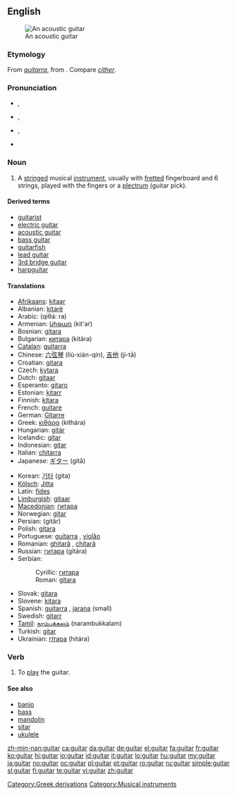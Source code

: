 ==English==
{{wikipedia}}
[[Image:Spanish guitar.jpg|thumb|An acoustic guitar]]

===Etymology===
From {{etyl|es}} ''[[guitarra]]'', from {{etyl|grc}} '''{{polytonic|[[κιθάρα]]}}'''.  Compare ''[[cither]]''.

===Pronunciation===
* {{a|UK}} {{IPA|/ɡɪˈtɑː/}}, {{SAMPA|/gI"tA:/}}
*: {{audio|en-uk-guitar.ogg|Audio (UK)}}
*: {{rhymes|ɑː(r)}}
* {{a|US|GenAm}} {{IPA|/ɡɪˈtɑɹ/}}, {{SAMPA|/gI"tAr/}}
*: {{audio|en-us-guitar.ogg|Audio (US)}}
*: {{rhymes|ɑː(r)}}
* {{a|US|Southern}} {{IPA|/ˈɡɪ.tɑɹ/}}, {{SAMPA|/"gI.tAr/}}
* {{hyphenation|gui•tar}}

===Noun===
{{en-noun}}

# A [[string]]ed musical [[instrument]], usually with [[fretted]] fingerboard and 6 strings, played with the fingers or a [[plectrum]] (guitar pick).

====Derived terms====
* [[guitarist]]
* [[electric guitar]]
* [[acoustic guitar]]
* [[bass guitar]]
* [[guitarfish]]
* [[lead guitar]]
* [[3rd bridge guitar]]
* [[harpguitar]]

====Translations====
{{trans-top|instrument}}
* [[Afrikaans]]: [[kitaar]]
* Albanian: [[kitarë]] {{f}}
* Arabic: {{Arab|[[قيثارة]]}} (qiθá: ra) {{f}}
* Armenian: [[կիթառ]] (kit'aṙ)
* Bosnian: [[gitara]] {{f}}
* Bulgarian: [[китара]] (kitára) {{f}}
* [[Catalan]]: [[guitarra]] {{f}}
* Chinese: [[六弦琴]] (liù-xián-qín), [[吉他]] (jí-tā)
* Croatian: [[gitara]] {{f}}
* Czech: [[kytara]] {{f}}
* Dutch: [[gitaar]] {{f}}
* Esperanto: [[gitaro]]
* Estonian: [[kitarr]]
* Finnish: [[kitara]]
* French: [[guitare]] {{f}}
* German: [[Gitarre]] {{f}}
* Greek: [[κιθάρα]] (kithára) {{f}}
* Hungarian: [[gitár]]
* Icelandic: [[gítar]] {{m}}
* Indonesian: [[gitar]]
* Italian: [[chitarra]] {{f}}
* Japanese: [[ギター]] (gitā)
{{trans-mid}}
* Korean: [[기타]] (gita)
* [[Kölsch]]: [[Jitta]] {{f}}
* Latin: [[fides]] {{f}}
* [[Limburgish]]: [[gitaar]]
* [[Macedonian]]: [[гитара]]
* Norwegian: [[gitar]]
* Persian: {{fa-Arab|[[گیتار]]}} (gitâr)
* Polish: [[gitara]] {{f}}
* Portuguese: [[guitarra]] {{f}}, [[violão]] {{m}}
* Romanian: [[ghitară]] {{f}}, [[chitară]] {{f}}
* Russian: [[гитара]] (gitára) {{f}}
* Serbian:
*: Cyrillic: [[гитара]] {{f}}
*: Roman: [[gitara]] {{f}}
* Slovak: [[gitara]] {{f}}
* Slovene: [[kitara]] {{f}}
* Spanish: [[guitarra]] {{f}}, [[jarana]] {{f}} (small)
* Swedish: [[gitarr]] {{c}}
* [[Tamil]]: [[நரம்புக்கலம்]] (narambukkalam)
* Turkish: [[gitar]]
* Ukrainian: [[гітара]] (hitára) {{f}}
{{trans-bottom}}

===Verb===
{{en-verb}}

# {{rare}} To [[play]] the guitar.

====See also====
* [[banjo]]
* [[bass]]
* [[mandolin]]
* [[sitar]]
* [[ukulele]]

[[Category:Greek derivations]]
[[Category:Musical instruments]]

[[zh-min-nan:guitar]]
[[ca:guitar]]
[[da:guitar]]
[[de:guitar]]
[[el:guitar]]
[[fa:guitar]]
[[fr:guitar]]
[[ko:guitar]]
[[hi:guitar]]
[[io:guitar]]
[[id:guitar]]
[[it:guitar]]
[[lo:guitar]]
[[hu:guitar]]
[[my:guitar]]
[[ja:guitar]]
[[no:guitar]]
[[oc:guitar]]
[[pl:guitar]]
[[pt:guitar]]
[[ro:guitar]]
[[ru:guitar]]
[[simple:guitar]]
[[sl:guitar]]
[[fi:guitar]]
[[te:guitar]]
[[vi:guitar]]
[[zh:guitar]]